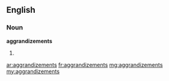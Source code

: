 ==English==
===Noun===
'''aggrandizements'''
#{{plural of|[[aggrandizement]]}}

[[ar:aggrandizements]]
[[fr:aggrandizements]]
[[mg:aggrandizements]]
[[my:aggrandizements]]